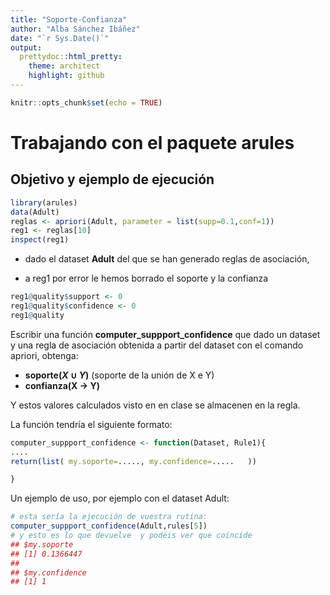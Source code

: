 ---
title: "Soporte-Confianza"
author: "Alba Sánchez Ibáñez"
date: "`r Sys.Date()`"
output:
  prettydoc::html_pretty:
    theme: architect
    highlight: github
---

```{r setup, include=FALSE}
knitr::opts_chunk$set(echo = TRUE)
```

# Trabajando con el paquete arules

## Objetivo  y ejemplo de ejecución

```{r}
library(arules)
data(Adult)
reglas <- apriori(Adult, parameter = list(supp=0.1,conf=1))
reg1 <- reglas[10]
inspect(reg1)

```


- dado el dataset **Adult** del que se han generado reglas de asociación, 

- a reg1 por error le hemos borrado el soporte y la confianza

```{r}
reg1@quality$support <- 0
reg1@quality$confidence <- 0
reg1@quality
```


Escribir una función **computer_suppport_confidence** que  dado un dataset y una regla de asociación obtenida a partir del dataset con el comando apriori,  obtenga:

- **soporte($X \cup Y$)** (soporte de la unión de X e Y)
- **confianza(X -> Y)**

Y estos valores calculados visto en en clase se  almacenen en la regla. 

La función tendría el siguiente formato:

``` {r}
computer_suppport_confidence <- function(Dataset, Rule1){
....
return(list( my.soporte=....., my.confidence=.....   ))

}
```

Un ejemplo de uso, por ejemplo con el dataset Adult:

```{r, eval=FALSE}

# esta sería la ejecución de vuestra rutina:
computer_suppport_confidence(Adult,rules[5])
# y esto es lo que devuelve  y podéis ver que coincide
## $my.soporte
## [1] 0.1366447
## 
## $my.confidence
## [1] 1
```

